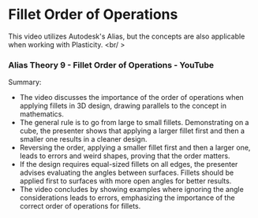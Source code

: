 # Fillet Order of Operations


This video utilizes Autodesk's Alias, but the concepts are also applicable when working with Plasticity.
<br/ >
<YouTube videoId="NowFoAGen7k" />

### Alias Theory 9 - Fillet Order of Operations - YouTube

Summary:
- The video discusses the importance of the order of operations when applying fillets in 3D design, drawing parallels to the concept in mathematics.
- The general rule is to go from large to small fillets. Demonstrating on a cube, the presenter shows that applying a larger fillet first and then a smaller one results in a cleaner design.
- Reversing the order, applying a smaller fillet first and then a larger one, leads to errors and weird shapes, proving that the order matters.
- If the design requires equal-sized fillets on all edges, the presenter advises evaluating the angles between surfaces. Fillets should be applied first to surfaces with more open angles for better results.
- The video concludes by showing examples where ignoring the angle considerations leads to errors, emphasizing the importance of the correct order of operations for fillets.
